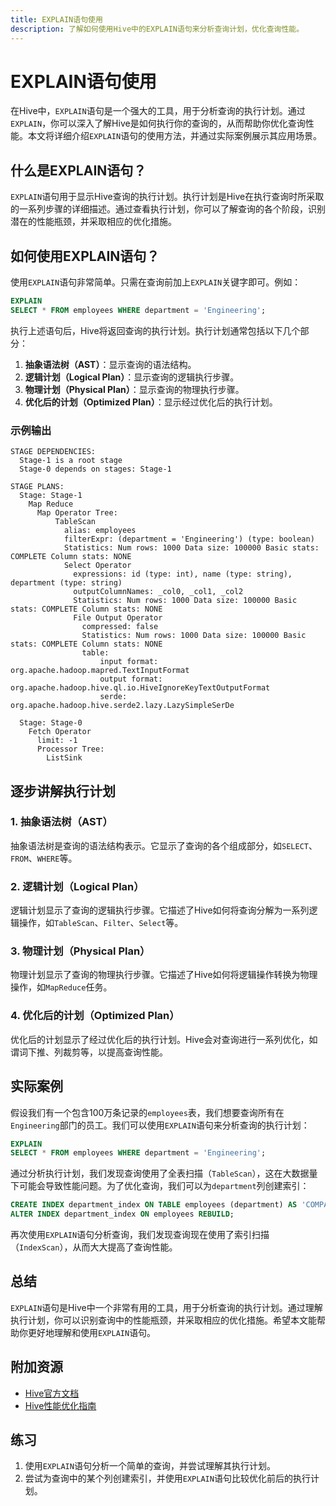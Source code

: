 ```yaml
---
title: EXPLAIN语句使用
description: 了解如何使用Hive中的EXPLAIN语句来分析查询计划，优化查询性能。
---
```


# EXPLAIN语句使用

在Hive中，`EXPLAIN`语句是一个强大的工具，用于分析查询的执行计划。通过`EXPLAIN`，你可以深入了解Hive是如何执行你的查询的，从而帮助你优化查询性能。本文将详细介绍`EXPLAIN`语句的使用方法，并通过实际案例展示其应用场景。

## 什么是EXPLAIN语句？

`EXPLAIN`语句用于显示Hive查询的执行计划。执行计划是Hive在执行查询时所采取的一系列步骤的详细描述。通过查看执行计划，你可以了解查询的各个阶段，识别潜在的性能瓶颈，并采取相应的优化措施。

## 如何使用EXPLAIN语句？

使用`EXPLAIN`语句非常简单。只需在查询前加上`EXPLAIN`关键字即可。例如：

```sql
EXPLAIN
SELECT * FROM employees WHERE department = 'Engineering';
```

执行上述语句后，Hive将返回查询的执行计划。执行计划通常包括以下几个部分：

1. **抽象语法树（AST）**：显示查询的语法结构。
2. **逻辑计划（Logical Plan）**：显示查询的逻辑执行步骤。
3. **物理计划（Physical Plan）**：显示查询的物理执行步骤。
4. **优化后的计划（Optimized Plan）**：显示经过优化后的执行计划。

### 示例输出

```plaintext
STAGE DEPENDENCIES:
  Stage-1 is a root stage
  Stage-0 depends on stages: Stage-1

STAGE PLANS:
  Stage: Stage-1
    Map Reduce
      Map Operator Tree:
          TableScan
            alias: employees
            filterExpr: (department = 'Engineering') (type: boolean)
            Statistics: Num rows: 1000 Data size: 100000 Basic stats: COMPLETE Column stats: NONE
            Select Operator
              expressions: id (type: int), name (type: string), department (type: string)
              outputColumnNames: _col0, _col1, _col2
              Statistics: Num rows: 1000 Data size: 100000 Basic stats: COMPLETE Column stats: NONE
              File Output Operator
                compressed: false
                Statistics: Num rows: 1000 Data size: 100000 Basic stats: COMPLETE Column stats: NONE
                table:
                    input format: org.apache.hadoop.mapred.TextInputFormat
                    output format: org.apache.hadoop.hive.ql.io.HiveIgnoreKeyTextOutputFormat
                    serde: org.apache.hadoop.hive.serde2.lazy.LazySimpleSerDe

  Stage: Stage-0
    Fetch Operator
      limit: -1
      Processor Tree:
        ListSink
```

## 逐步讲解执行计划

### 1. 抽象语法树（AST）

抽象语法树是查询的语法结构表示。它显示了查询的各个组成部分，如`SELECT`、`FROM`、`WHERE`等。

### 2. 逻辑计划（Logical Plan）

逻辑计划显示了查询的逻辑执行步骤。它描述了Hive如何将查询分解为一系列逻辑操作，如`TableScan`、`Filter`、`Select`等。

### 3. 物理计划（Physical Plan）

物理计划显示了查询的物理执行步骤。它描述了Hive如何将逻辑操作转换为物理操作，如`MapReduce`任务。

### 4. 优化后的计划（Optimized Plan）

优化后的计划显示了经过优化后的执行计划。Hive会对查询进行一系列优化，如谓词下推、列裁剪等，以提高查询性能。

## 实际案例

假设我们有一个包含100万条记录的`employees`表，我们想要查询所有在`Engineering`部门的员工。我们可以使用`EXPLAIN`语句来分析查询的执行计划：

```sql
EXPLAIN
SELECT * FROM employees WHERE department = 'Engineering';
```

通过分析执行计划，我们发现查询使用了全表扫描（`TableScan`），这在大数据量下可能会导致性能问题。为了优化查询，我们可以为`department`列创建索引：

```sql
CREATE INDEX department_index ON TABLE employees (department) AS 'COMPACT' WITH DEFERRED REBUILD;
ALTER INDEX department_index ON employees REBUILD;
```

再次使用`EXPLAIN`语句分析查询，我们发现查询现在使用了索引扫描（`IndexScan`），从而大大提高了查询性能。

## 总结

`EXPLAIN`语句是Hive中一个非常有用的工具，用于分析查询的执行计划。通过理解执行计划，你可以识别查询中的性能瓶颈，并采取相应的优化措施。希望本文能帮助你更好地理解和使用`EXPLAIN`语句。

## 附加资源

- [Hive官方文档](https://cwiki.apache.org/confluence/display/Hive/LanguageManual+Explain)
- [Hive性能优化指南](https://cwiki.apache.org/confluence/display/Hive/Performance+Optimization)

## 练习

1. 使用`EXPLAIN`语句分析一个简单的查询，并尝试理解其执行计划。
2. 尝试为查询中的某个列创建索引，并使用`EXPLAIN`语句比较优化前后的执行计划。
